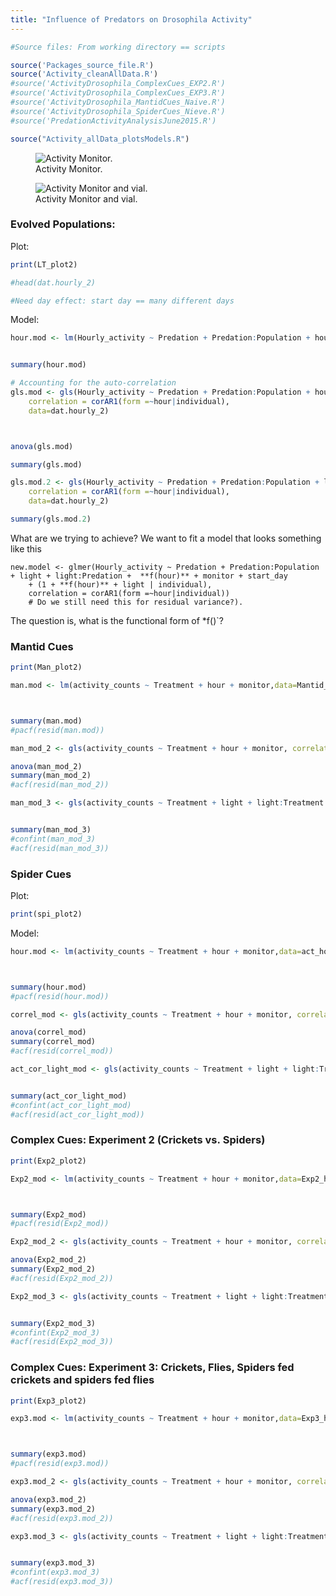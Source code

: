```yaml
---
title: "Influence of Predators on Drosophila Activity"
---
```



```r
#Source files: From working directory == scripts

source('Packages_source_file.R')
source('Activity_cleanAllData.R')
#source('ActivityDrosophila_ComplexCues_EXP2.R')
#source('ActivityDrosophila_ComplexCues_EXP3.R')
#source('ActivityDrosophila_MantidCues_Naive.R')
#source('ActivityDrosophila_SpiderCues_Nieve.R')
#source('PredationActivityAnalysisJune2015.R')
```


```r
source("Activity_allData_plotsModels.R")
```


![Activity Monitor.](../misc/20160704_111920.jpg)



![Activity Monitor and vial.](../misc/20160704_111925.jpg)



### Evolved Populations:
Plot:
```r
print(LT_plot2)
```

```r
#head(dat.hourly_2)

#Need day effect: start day == many different days
```

Model:

```r
hour.mod <- lm(Hourly_activity ~ Predation + Predation:Population + hour + monitor + start_day,data=dat.hourly_2)


summary(hour.mod)

```

```r
# Accounting for the auto-correlation
gls.mod <- gls(Hourly_activity ~ Predation + Predation:Population + hour + monitor + start_day,
    correlation = corAR1(form =~hour|individual),
    data=dat.hourly_2)



anova(gls.mod)

summary(gls.mod)
```



```r
gls.mod.2 <- gls(Hourly_activity ~ Predation + Predation:Population + light + light:Predation +  hour + monitor + start_day,
    correlation = corAR1(form =~hour|individual),
    data=dat.hourly_2)  

summary(gls.mod.2)
```



What are we trying to achieve? We want to fit a model that looks something like this

``` 
new.model <- glmer(Hourly_activity ~ Predation + Predation:Population + light + light:Predation +  **f(hour)** + monitor + start_day 
    + (1 + **f(hour)** + light | individual),
    correlation = corAR1(form =~hour|individual)) 
    # Do we still need this for residual variance?).
```    

The question is, what is the functional form of *f()`?

### Mantid Cues
```r
print(Man_plot2)
```

```r
man.mod <- lm(activity_counts ~ Treatment + hour + monitor,data=Mantid_hour)



summary(man.mod)
#pacf(resid(man.mod))
```


```r
man_mod_2 <- gls(activity_counts ~ Treatment + hour + monitor, correlation = corAR1(form = ~ 1|hour), data=Mantid_hour)

anova(man_mod_2)
summary(man_mod_2)
#acf(resid(man_mod_2))
```


```r
man_mod_3 <- gls(activity_counts ~ Treatment + light + light:Treatment +  hour + monitor, correlation = corAR1(form =~1|hour), control = list(singular.ok = TRUE), data=Mantid_hour)


summary(man_mod_3)
#confint(man_mod_3)
#acf(resid(man_mod_3))
```




### Spider Cues
Plot:
```r
print(spi_plot2)
```

Model:

```r
hour.mod <- lm(activity_counts ~ Treatment + hour + monitor,data=act_hour)



summary(hour.mod)
#pacf(resid(hour.mod))
```


```r
correl_mod <- gls(activity_counts ~ Treatment + hour + monitor, correlation = corAR1(form = ~ 1|hour), data=act_hour)

anova(correl_mod)
summary(correl_mod)
#acf(resid(correl_mod))
```


```r
act_cor_light_mod <- gls(activity_counts ~ Treatment + light + light:Treatment +  hour + monitor, correlation = corAR1(form =~1|hour), control = list(singular.ok = TRUE), data=act_hour)


summary(act_cor_light_mod)
#confint(act_cor_light_mod)
#acf(resid(act_cor_light_mod))
```


### Complex Cues: Experiment 2 (Crickets vs. Spiders)
```r
print(Exp2_plot2)

```



```r
Exp2_mod <- lm(activity_counts ~ Treatment + hour + monitor,data=Exp2_hour)



summary(Exp2_mod)
#pacf(resid(Exp2_mod))
```


```r
Exp2_mod_2 <- gls(activity_counts ~ Treatment + hour + monitor, correlation = corAR1(form = ~ 1|hour), data=Exp2_hour)

anova(Exp2_mod_2)
summary(Exp2_mod_2)
#acf(resid(Exp2_mod_2))
```


```r
Exp2_mod_3 <- gls(activity_counts ~ Treatment + light + light:Treatment +  hour + monitor, correlation = corAR1(form =~1|hour), control = list(singular.ok = TRUE), data=Exp2_hour)


summary(Exp2_mod_3)
#confint(Exp2_mod_3)
#acf(resid(Exp2_mod_3))
```




### Complex Cues: Experiment 3: Crickets, Flies, Spiders fed crickets and spiders fed flies

```r
print(Exp3_plot2)
```

```r
exp3.mod <- lm(activity_counts ~ Treatment + hour + monitor,data=Exp3_hour)



summary(exp3.mod)
#pacf(resid(exp3.mod))
```


```r
exp3.mod_2 <- gls(activity_counts ~ Treatment + hour + monitor, correlation = corAR1(form = ~ 1|hour), data=Exp3_hour)

anova(exp3.mod_2)
summary(exp3.mod_2)
#acf(resid(exp3.mod_2))
```


```r
exp3.mod_3 <- gls(activity_counts ~ Treatment + light + light:Treatment +  hour + monitor, correlation = corAR1(form =~1|hour), control = list(singular.ok = TRUE), data=Exp3_hour)


summary(exp3.mod_3)
#confint(exp3.mod_3)
#acf(resid(exp3.mod_3))
```

